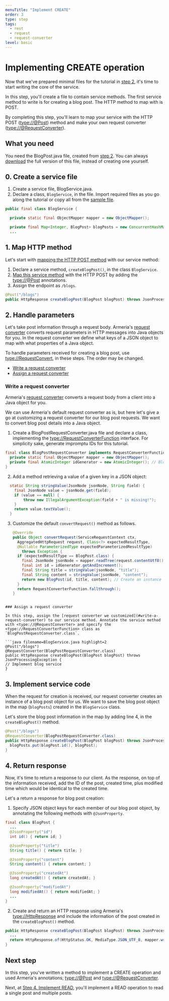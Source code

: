 ```yaml
---
menuTitle: "Implement CREATE"
order: 3
type: step
tags:
  - rest
  - request
  - request-converter
level: basic
---
```


# Implementing CREATE operation

Now that we've prepared minimal files for the tutorial in [step 2](/tutorials/tutorial-blog-rest-step2), it's time to start writing the core of the service.

<TutorialSteps current={3} />

In this step, you'll create a file to contain service methods. The first service method to write is for creating a blog post. The HTTP method to map with is POST.

By completing this step, you'll learn to map your service with the HTTP POST (<type://@Post>) method and make your own request converter (<type://@RequestConverter>).

## What you need

You need the BlogPost.java file, created from [step 2](/tutorials/tutorial-blog-rest-step2). You can always [download](https://github.com/line/armeria-examples/blob/master/rest-api-annotated-service/src/main/java/example/armeria/server/blog/BlogPost.java) the full version of this file, instead of creating one yourself.

## 0. Create a service file

1. Create a service file, BlogService.java.
2. Declare a class, `BlogService`, in the file. Import required files as you go along the tutorial or copy all from the [sample file](https://github.com/line/armeria-examples/blob/master/rest-api-annotated-service/src/main/java/example/armeria/server/blog/BlogService.java).
  ```java filename=BlogService.java
  public final class BlogService {

    private static final ObjectMapper mapper = new ObjectMapper();

    private final Map<Integer, BlogPost> blogPosts = new ConcurrentHashMap<>();
    ...
  ```

## 1. Map HTTP method

Let's start with [mapping the HTTP POST method](/docs/server-annotated-service#mapping-http-service-methods) with our service method:

1. Declare a service method, `createBlogPost()`, in the class `BlogService`.
2. [Map this service method](/docs/server-annotated-service#mapping-http-service-methods) with the HTTP POST by adding the <type://@Post> annotations.
3. Assign the endpoint as `/blogs`.

```java filename=BlogService.java highlight=1
@Post("/blogs")
public HttpResponse createBlogPost(BlogPost blogPost) throws JsonProcessingException {}
```

## 2. Handle parameters

Let's take post information through a request body. Armeria's [request converter](/docs/server-annotated-service#converting-an-http-request-to-a-java-object) converts request parameters in HTTP messages into Java objects for you. In the request converter we define what keys of a JSON object to map with what properties of a Java object.

To handle parameters received for creating a blog post, use <type://RequestConvert>, in these steps. The order may be changed.

- [Write a request converter](#write-a-request-converter)
- [Assign a request converter](#assign-a-request-converter)

### Write a request converter

Armeria's [request converter](/docs/server-annotated-service#converting-an-http-request-to-a-java-object) converts a request body from a client into a Java object for you.

We can use Armeria's default request converter as is, but here let's give a go at customizing a request converter for our blog post requests. We want to convert blog post details into a Java object.

1. Create a BlogPostRequestConverter.java file and declare a class, implementing the <type://RequestConverterFunction> interface. For simplicity sake, generate impromptu IDs for this tutorial.
  ```java filename=BlogRequestConverter.java
  final class BlogPostRequestConverter implements RequestConverterFunction {
    private static final ObjectMapper mapper = new ObjectMapper();
    private final AtomicInteger idGenerator = new AtomicInteger(); // Blog post ID
  }
  ```
2. Add a method retrieving a value of a given key in a JSON object:
  ```java filename=BlogRequestConverter.java highlight="4"
    static String stringValue(JsonNode jsonNode, String field) {
      final JsonNode value = jsonNode.get(field);
      if (value == null) {
          throw new IllegalArgumentException(field + " is missing!");
      }
      return value.textValue();
    }
  ```
3. Customize the default `convertRequest()` method as follows.
    ```java filename=BlogRequestConverter.java
    @Override
    public Object convertRequest(ServiceRequestContext ctx,
      AggregatedHttpRequest request, Class<?> expectedResultType,
      @Nullable ParameterizedType expectedParameterizedResultType)
        throws Exception {
      if (expectedResultType == BlogPost.class) {
        final JsonNode jsonNode = mapper.readTree(request.contentUtf8());
        final int id = idGenerator.getAndIncrement();
        final String title = stringValue(jsonNode, "title");
        final String content = stringValue(jsonNode, "content");
        return new BlogPost(id, title, content); // Create an instance of BlogPost object
      }
      return RequestConverterFunction.fallthrough();
    }
  ```

### Assign a request converter

In this step, assign the [request converter we customized](#write-a-request-converter) to our service method. Annotate the service method with <type://@RequestConverter> and specify the <type://RequestConverterFunction> class as `BlogPostRequestConverter.class`.

```java filename=BlogService.java highlight=2
@Post("/blogs")
@RequestConverter(BlogPostRequestConverter.class)
public HttpResponse createBlogPost(BlogPost blogPost) throws JsonProcessingException {
  // Implement blog service
}
```

## 3. Implement service code

When the request for creation is received, our request converter creates an instance of a blog post object for us. We want to save the blog post object in the map (`blogPosts`) created in the `BlogService` class.

Let's store the blog post information in the map by adding line 4, in the `createBlogPost()` method.

```java filename=BlogService.java highlight=4
@Post("/blogs")
@RequestConverter(BlogPostRequestConverter.class)
public HttpResponse createBlogPost(BlogPost blogPost) throws JsonProcessingException {
  blogPosts.put(blogPost.id(), blogPost);
}
```

## 4. Return response

Now, it's time to return a response to our client. As the response, on top of the information received, add the ID of the post, created time, plus modified time which would be identical to the created time.

Let's a return a response for blog post creation:

1. Specify JSON object keys for each member of our blog post object, by annotating the following methods with `@JsonProperty`.
  ```java filename=BlogPost.java highlight=3,6,9,12,15
  final class BlogPost {
    ...
    @JsonProperty("id")
    int id() { return id; }

    @JsonProperty("title")
    String title() { return title; }

    @JsonProperty("content")
    String content() { return content; }

    @JsonProperty("createdAt")
    long createdAt() { return createdAt; }

    @JsonProperty("modifiedAt")
    long modifiedAt() { return modifiedAt; }
    ...
  }
  ```
2. Create and return an HTTP response using Armeria's <type://HttpResponse> and include the information of the post created in the `createBlogPost()` method.
  ```java filename=BlogService.java
  public HttpResponse createBlogPost(BlogPost blogPost) throws JsonProcessingException {
    ...
    return HttpResponse.of(HttpStatus.OK, MediaType.JSON_UTF_8, mapper.writeValueAsBytes(blogPost));
  }
  ```

## Next step

In this step, you've written a method to implement a CREATE operation and used Armeria's annotations; <type://@Post> and <type://@RequestConverter>.

Next, at [Step 4. Implement READ](/tutorials/tutorial-blog-rest-step4), you'll implement a READ operation to read a single post and multiple posts.

<TutorialSteps current={3} />